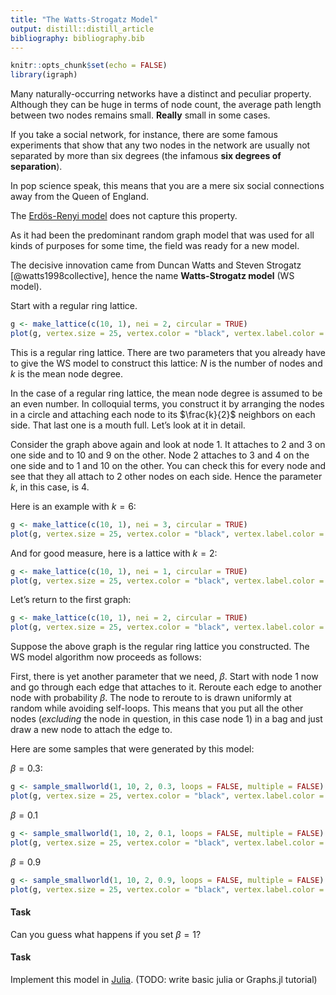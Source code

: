 ```yaml
---
title: "The Watts-Strogatz Model"
output: distill::distill_article
bibliography: bibliography.bib
---
```


```r
knitr::opts_chunk$set(echo = FALSE)
library(igraph)
```


Many naturally-occurring networks have a distinct and peculiar property.
Although they can be huge in terms of node count, the average path length between two nodes remains small.
**Really** small in some cases.

If you take a social network, for instance, there are some famous experiments that show that any two nodes in the network are usually not separated by more than six degrees (the infamous **six degrees of separation**).

In pop science speak, this means that you are a mere six social connections away from the Queen of England.

The [Erdös-Renyi model](./erdos-renyi-model.html) does not capture this property.

As it had been the predominant random graph model that was used for all kinds of purposes for some time, the field was ready for a new model.

The decisive innovation came from Duncan Watts and Steven Strogatz [@watts1998collective], hence the name **Watts-Strogatz model** (WS model).

Start with a regular ring lattice.

```r
g <- make_lattice(c(10, 1), nei = 2, circular = TRUE)
plot(g, vertex.size = 25, vertex.color = "black", vertex.label.color = "white")
```

This is a regular ring lattice.
There are two parameters that you already have to give the WS model to construct this lattice:
$N$ is the number of nodes and $k$ is the mean node degree.

In the case of a regular ring lattice, the mean node degree is assumed to be an even number.
In colloquial terms, you construct it by arranging the nodes in a circle and attaching each node to its $\frac{k}{2}$ neighbors on each side.
That last one is a mouth full.
Let's look at it in detail.

Consider the graph above again and look at node 1.
It attaches to $2$ and $3$ on one side and to $10$ and $9$ on the other.
Node $2$ attaches to $3$ and $4$ on the one side and to $1$ and $10$ on the other.
You can check this for every node and see that they all attach to $2$ other nodes on each side.
Hence the parameter $k$, in this case, is $4$.

Here is an example with $k = 6$:

```r
g <- make_lattice(c(10, 1), nei = 3, circular = TRUE)
plot(g, vertex.size = 25, vertex.color = "black", vertex.label.color = "white", layout = layout_in_circle(g))
```

And for good measure, here is a lattice with $k = 2$:

```r
g <- make_lattice(c(10, 1), nei = 1, circular = TRUE)
plot(g, vertex.size = 25, vertex.color = "black", vertex.label.color = "white", layout = layout_in_circle(g))
```


Let's return to the first graph:

```r
g <- make_lattice(c(10, 1), nei = 2, circular = TRUE)
plot(g, vertex.size = 25, vertex.color = "black", vertex.label.color = "white", layout = layout_in_circle(g))
```

Suppose the above graph is the regular ring lattice you constructed.
The WS model algorithm now proceeds as follows:

First, there is yet another parameter that we need, $\beta$.
Start with node 1 now and go through each edge that attaches to it.
Reroute each edge to another node with probability $\beta$.
The node to reroute to is drawn uniformly at random while avoiding self-loops.
This means that you put all the other nodes (*excluding* the node in question, in this case node 1) in a bag and just draw a new node to attach the edge to.

Here are some samples that were generated by this model:

$\beta = 0.3$:

```r
g <- sample_smallworld(1, 10, 2, 0.3, loops = FALSE, multiple = FALSE)
plot(g, vertex.size = 25, vertex.color = "black", vertex.label.color = "white", layout = layout_in_circle(g))
```

$\beta = 0.1$

```r
g <- sample_smallworld(1, 10, 2, 0.1, loops = FALSE, multiple = FALSE)
plot(g, vertex.size = 25, vertex.color = "black", vertex.label.color = "white", layout = layout_in_circle(g))
```

$\beta = 0.9$

```r
g <- sample_smallworld(1, 10, 2, 0.9, loops = FALSE, multiple = FALSE)
plot(g, vertex.size = 25, vertex.color = "black", vertex.label.color = "white", layout = layout_in_circle(g))
```


#### Task

Can you guess what happens if you set $\beta = 1$?

#### Task

Implement this model in [Julia](https://julialang.org/). (TODO: write basic julia or Graphs.jl tutorial)

